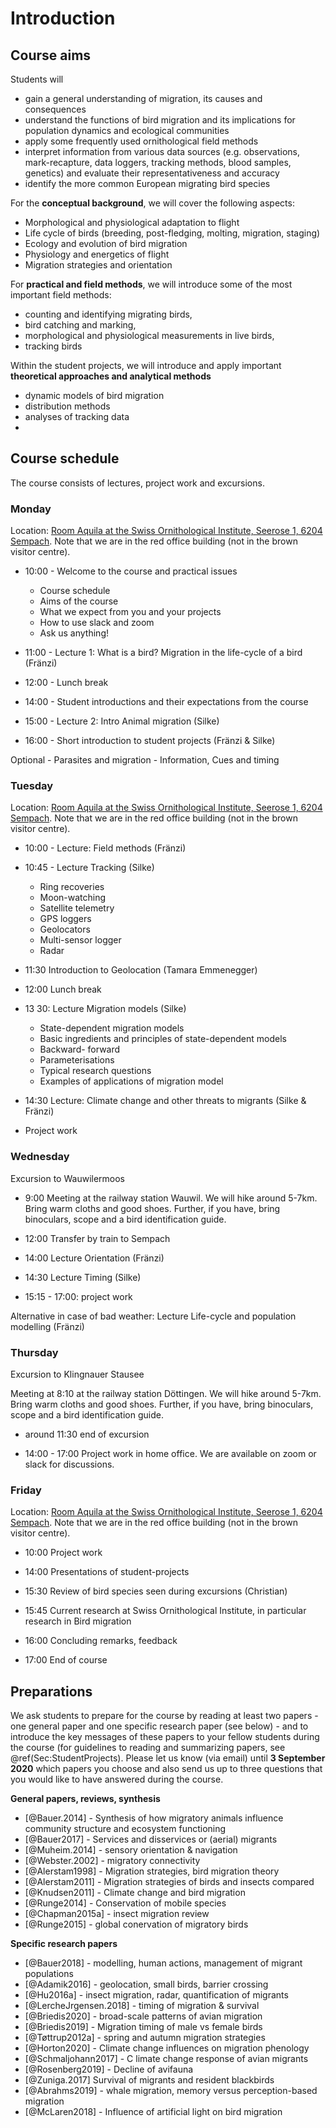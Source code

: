 # Introduction

## Course aims

Students will

* gain a general understanding of migration, its causes and consequences
* understand the functions of bird migration and its implications for population dynamics and ecological communities
* apply some frequently used ornithological field methods 
* interpret information from various data sources (e.g. observations, mark-recapture, data loggers, tracking methods, blood samples, genetics) and evaluate their representativeness and accuracy
* identify the more common European migrating bird species


For the **conceptual background**, we will cover the following aspects:

* Morphological and physiological adaptation to flight 
* Life cycle of birds (breeding, post-fledging, molting, migration, staging)
* Ecology and evolution of bird migration
* Physiology and energetics of flight
* Migration strategies and orientation


For **practical and field methods**, we will introduce some of the most important field methods: 

* counting and identifying migrating birds, 
* bird catching and marking, 
* morphological and physiological measurements in live birds,
* tracking birds

  
Within the student projects, we will introduce and apply important **theoretical approaches and analytical methods**

* dynamic models of bird migration
* distribution methods
* analyses of tracking data
* 


## Course schedule

The course consists of lectures, project work and excursions.

### Monday

Location: [Room Aquila at the Swiss Ornithological Institute, Seerose 1, 6204 Sempach](https://www.vogelwarte.ch/de/besuch/anreise). Note that we are in the red office building (not in the brown visitor centre).  

* 10:00 - Welcome to the course and practical issues 
  + Course schedule
  + Aims of the course 
  + What we expect from you and your projects
  + How to use slack and zoom
  + Ask us anything!
  

* 11:00 - Lecture 1: What is a bird? Migration in the life-cycle of a bird (Fränzi)

* 12:00 - Lunch break  

* 14:00 - Student introductions and their expectations from the course

* 15:00 - Lecture 2: Intro Animal migration (Silke)

* 16:00 - Short introduction to student projects (Fränzi & Silke)


Optional
-	Parasites and migration
-	Information, Cues and timing 

 

### Tuesday

Location: [Room Aquila at the Swiss Ornithological Institute, Seerose 1, 6204 Sempach](https://www.vogelwarte.ch/de/besuch/anreise). Note that we are in the red office building (not in the brown visitor centre). 


 * 10:00 - Lecture: Field methods (Fränzi)
 
 * 10:45 - Lecture Tracking (Silke)
   + Ring recoveries
   + Moon-watching
   + Satellite telemetry
   + GPS loggers
   + Geolocators
   + Multi-sensor logger
   + Radar


* 11:30 Introduction to Geolocation (Tamara Emmenegger)
 
* 12:00 Lunch break

* 13 30: Lecture Migration models (Silke)
  + State-dependent migration models
   -	Basic ingredients and principles of state-dependent models
   -	Backward- forward 
   -	Parameterisations
   -	Typical research questions
   -	Examples of applications of migration model


 * 14:30 Lecture: Climate change and other threats to migrants (Silke & Fränzi)

 * Project work


### Wednesday

Excursion to Wauwilermoos

* 9:00 Meeting at the railway station Wauwil. We will hike around 5-7km. Bring warm cloths and good shoes. Further, if you have, bring binoculars, scope and a bird identification guide.   

* 12:00 Transfer by train to Sempach

* 14:00 Lecture Orientation (Fränzi)

* 14:30 Lecture Timing (Silke)

* 15:15 - 17:00: project work

Alternative in case of bad weather: Lecture Life-cycle and population modelling (Fränzi)


### Thursday

Excursion to Klingnauer Stausee

Meeting at 8:10 at the railway station Döttingen.
We will hike around 5-7km. Bring warm cloths and good shoes. Further, if you have, bring binoculars, scope and a bird identification guide.

 * around 11:30 end of excursion 

 * 14:00 - 17:00 Project work in home office. We are available on zoom or slack for discussions.

 

### Friday

Location: [Room Aquila at the Swiss Ornithological Institute, Seerose 1, 6204 Sempach](https://www.vogelwarte.ch/de/besuch/anreise). Note that we are in the red office building (not in the brown visitor centre).

 * 10:00 Project work 
 

 * 14:00 Presentations of student-projects  
 
 * 15:30 Review of bird species seen during excursions (Christian)
 
 * 15:45 Current research at Swiss Ornithological Institute, in particular research in Bird migration  
 
 * 16:00 Concluding remarks, feedback
 
 * 17:00 End of course



## Preparations

We ask students to prepare for the course by reading at least two papers - one general paper and one specific research paper (see below) - and to introduce the key messages of these papers to your fellow students during the course (for guidelines to reading and summarizing papers, see \@ref(Sec:StudentProjects). 
Please let us know (via email) until **3 September 2020** which papers you choose and also send us up to three questions that you would like to have answered during the course.


**General papers, reviews, synthesis**

- [@Bauer.2014] - Synthesis of how migratory animals influence community structure and ecosystem functioning 
- [@Bauer2017] - Services and disservices or (aerial) migrants
- [@Muheim.2014] - sensory orientation & navigation  
- [@Webster.2002] - migratory connectivity  
- [@Alerstam1998] - Migration strategies, bird migration theory  
- [@Alerstam2011] - Migration strategies of birds and insects compared  
- [@Knudsen2011] - Climate change and bird migration
- [@Runge2014] - Conservation of mobile species   
- [@Chapman2015a] - insect migration review  
- [@Runge2015] - global conervation of migratory birds  

**Specific research papers**

- [@Bauer2018] - modelling, human actions, management of migrant populations 
- [@Adamik2016] - geolocation, small birds, barrier crossing  
- [@Hu2016a] - insect migration, radar, quantification of migrants  
- [@LercheJrgensen.2018] - timing of migration & survival  
- [@Briedis2020] - broad-scale patterns of avian migration  
- [@Briedis2019] - Migration timing of male vs female birds  
- [@Tøttrup2012a] - spring and autumn migration strategies  
- [@Horton2020] - Climate change  influences on migration phenology
- [@Schmaljohann2017] - C limate change response of avian migrants
- [@Rosenberg2019] - Decline of avifauna
- [@Zuniga.2017] Survival of migrants and resident blackbirds  
- [@Abrahms2019] - whale migration, memory versus perception-based migration  
- [@McLaren2018] - Influence of artificial light on bird migration
